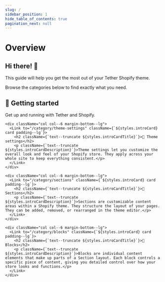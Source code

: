 ```yaml
---
slug: /
sidebar_position: 1
hide_table_of_contents: true
pagination_next: null
---
```



# Overview

## Hi there! 👋

This guide will help you get the most out of your Tether Shopify theme.

Browse the categories below to find exactly what you need.

<div className="margin-top--lg">
  <div className="row">
    <div className="col col--6 margin-bottom--lg">
      <Link to="/category/getting-started" className={`${styles.introCard} card padding--lg`}>
        <h2 className={`text--truncate ${styles.introCardTitle}`}>📄️ Getting started</h2>
        <p className={`text--truncate ${styles.introCardDescription}`}>Get up and running with Tether and Shopify.</p>
      </Link>
    </div>

    <div className="col col--6 margin-bottom--lg">
      <Link to="/category/theme-settings" className={`${styles.introCard} card padding--lg`}>
        <h2 className={`text--truncate ${styles.introCardTitle}`}>📄️ Theme settings</h2>
        <p className={`text--truncate ${styles.introCardDescription}`}>Theme settings let you customize the overall look and feel of your Shopify store. They apply across your whole site to keep everything consistent.</p>
      </Link>
    </div>

    <div className="col col--6 margin-bottom--lg">
      <Link to="/category/sections" className={`${styles.introCard} card padding--lg`}>
        <h2 className={`text--truncate ${styles.introCardTitle}`}>📄️ Sections</h2>
        <p className={`text--truncate ${styles.introCardDescription}`}>Sections are customizable content areas within a Shopify theme. They structure the layout of your pages. They can be added, removed, or rearranged in the theme editor.</p>
      </Link>
    </div>

    <div className="col col--6 margin-bottom--lg">
      <Link to="/category/blocks" className={`${styles.introCard} card padding--lg`}>
        <h2 className={`text--truncate ${styles.introCardTitle}`}>📄️ Blocks</h2>
        <p className={`text--truncate ${styles.introCardDescription}`}>Blocks are individual content elements that make up parts of a Section layout. Each block controls a specific piece of content, giving you detailed control over how your store looks and functions.</p>
      </Link>
    </div>
  </div>
</div>
